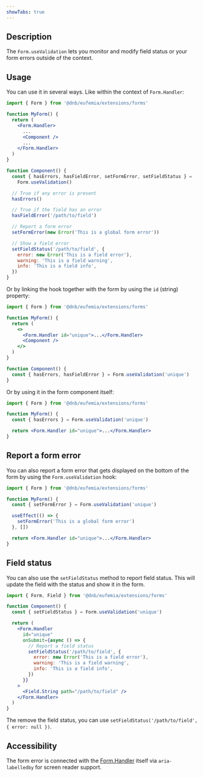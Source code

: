 ```yaml
---
showTabs: true
---
```


## Description

The `Form.useValidation` lets you monitor and modify field status or your form errors outside of the context.

## Usage

You can use it in several ways. Like within the context of `Form.Handler`:

```jsx
import { Form } from '@dnb/eufemia/extensions/forms'

function MyForm() {
  return (
    <Form.Handler>
      ...
      <Component />
      ...
    </Form.Handler>
  )
}

function Component() {
  const { hasErrors, hasFieldError, setFormError, setFieldStatus } =
    Form.useValidation()

  // True if any error is present
  hasErrors()

  // True if the field has an error
  hasFieldError('/path/to/field')

  // Report a form error
  setFormError(new Error('This is a global form error'))

  // Show a field error
  setFieldStatus('/path/to/field', {
    error: new Error('This is a field error'),
    warning: 'This is a field warning',
    info: 'This is a field info',
  })
}
```

Or by linking the hook together with the form by using the `id` (string) property:

```jsx
import { Form } from '@dnb/eufemia/extensions/forms'

function MyForm() {
  return (
    <>
      <Form.Handler id="unique">...</Form.Handler>
      <Component />
    </>
  )
}

function Component() {
  const { hasErrors, hasFieldError } = Form.useValidation('unique')
}
```

Or by using it in the form component itself:

```jsx
import { Form } from '@dnb/eufemia/extensions/forms'

function MyForm() {
  const { hasErrors } = Form.useValidation('unique')

  return <Form.Handler id="unique">...</Form.Handler>
}
```

## Report a form error

You can also report a form error that gets displayed on the bottom of the form by using the `Form.useValidation` hook:

```jsx
import { Form } from '@dnb/eufemia/extensions/forms'

function MyForm() {
  const { setFormError } = Form.useValidation('unique')

  useEffect(() => {
    setFormError('This is a global form error')
  }, [])

  return <Form.Handler id="unique">...</Form.Handler>
}
```

## Field status

You can also use the `setFieldStatus` method to report field status. This will update the field with the status and show it in the form.

```jsx
import { Form, Field } from '@dnb/eufemia/extensions/forms'

function Component() {
  const { setFieldStatus } = Form.useValidation('unique')

  return (
    <Form.Handler
      id="unique"
      onSubmit={async () => {
        // Report a field status
        setFieldStatus('/path/to/field', {
          error: new Error('This is a field error'),
          warning: 'This is a field warning',
          info: 'This is a field info',
        })
      }}
    >
      <Field.String path="/path/to/field" />
    </Form.Handler>
  )
}
```

The remove the field status, you can use `setFieldStatus('/path/to/field', { error: null })`.

## Accessibility

The form error is connected with the [Form.Handler](/uilib/extensions/forms/Form/Handler/) itself via `aria-labelledby` for screen reader support.
